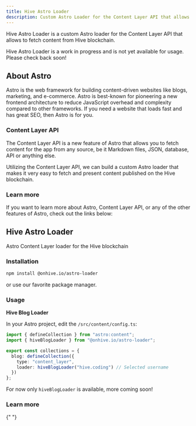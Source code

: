 ```yaml
---
title: Hive Astro Loader
description: Custom Astro Loader for the Content Layer API that allows to fetch content from Hive blockchain.
---
```



Hive Astro Loader is a custom Astro loader for the Content Layer API that allows to fetch content from Hive blockchain.

<Aside title="Work in Progress">
  Hive Astro Loader is a work in progress and is not yet available for usage.
  Please check back soon!
</Aside>

## About Astro

Astro is the web framework for building content-driven websites like blogs, marketing, and e-commerce.
Astro is best-known for pioneering a new frontend architecture to reduce JavaScript overhead and complexity
compared to other frameworks. If you need a website that loads fast and has great SEO, then Astro is for you.

### Content Layer API

The Content Layer API is a new feature of Astro that allows you to fetch content for the app from any source,
be it Markdown files, JSON, database, API or anything else.

Utilizing the Content Layer API, we can build a custom Astro loader that makes it very easy
to fetch and present content published on the Hive blockchain.

### Learn more

If you want to learn more about Astro, Content Layer API, or any of the other features of Astro,
check out the links below:

<CardGrid>
  <LinkCard
    title="Astro"
    description="Learn more about Astro on their official website"
    href="https://astro.build/"
  />
  <LinkCard
    title="Content Layer API"
    description="Learn more about the Content Layer API"
    href="https://astro.build/blog/content-layer-deep-dive/"
  />
</CardGrid>

## Hive Astro Loader

Astro Content Layer loader for the Hive blockchain

### Installation

```bash
npm install @onhive.io/astro-loader
```

or use our favorite package manager.

### Usage

**Hive Blog Loader**

In your Astro project, edit the `/src/content/config.ts`:

```ts
import { defineCollection } from "astro:content";
import { hiveBlogLoader } from "@onhive.io/astro-loader";

export const collections = {
  blog: defineCollection({
    type: "content_layer",
    loader: hiveBlogLoader("hive.coding") // Selected username
  })
};
```

For now only `hiveBlogLoader` is available, more coming soon!

### Learn more

{" "}

<LinkCard
  title="instytutfi/hive-astro-loader — github.com"
  description="See the source code for this project on GitHub"
  href="https://github.com/instytutfi/hive-astro-loader"
/>
<LinkCard
  title="@onhive.io/astro-loader — npmjs.com"
  description="View this project on npm"
  href="https://www.npmjs.com/package/@onhive.io/astro-loader"
/>
